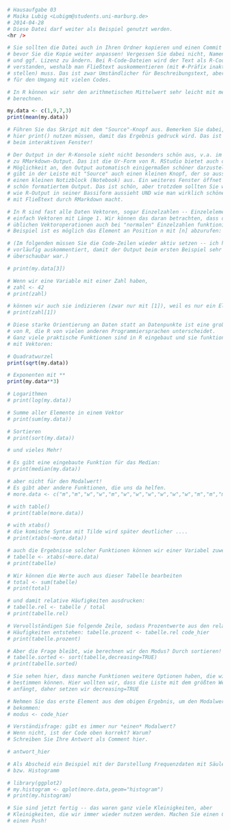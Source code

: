 
```r
# Hausaufgabe 03
# Maika Lubig <Lubigm@students.uni-marburg.de>
# 2014-04-28
# Diese Datei darf weiter als Beispiel genutzt werden.
<hr />

# Sie sollten die Datei auch in Ihren Ordner kopieren und einen Commit machen, 
# bevor Sie die Kopie weiter anpassen! Vergessen Sie dabei nicht, Namen, Datum
# und ggf. Lizenz zu ändern. Bei R-Code-Dateien wird der Text als R-Code
# verstanden, weshalb man Fließtext auskommentieren (mit #-Präfix inaktiv 
# stellen) muss. Das ist zwar Umständlicher für Beschreibungstext, aber schöner 
# für den Umgang mit vielen Codes.

# In R können wir sehr den arithmetischen Mittelwert sehr leicht mit mean()
# berechnen.

my.data <- c(1,9,7,3)
print(mean(my.data))

# Führen Sie das Skript mit dem "Source"-Knopf aus. Bemerken Sie dabei, dass wir
# hier print() nutzen müssen, damit das Ergebnis gedruck wird. Das ist anders als 
# beim interaktiven Fenster!

# Der Output in der R-Konsole sieht nicht besonders schön aus, v.a. im Vergleich
# zu RMarkdown-Output. Das ist die Ur-Form von R. RStudio bietet auch die 
# Möglichkeit an, den Output automatisch einigermaßen schöner darzustellen. Es 
# gibt in der Leiste mit "Source" auch einen kleinen Knopf, der so aussieht wie 
# einen kleinen Notizblock (Notebook) aus. Ein weiteres Fenster öffnet sich mit 
# schön formatiertem Output. Das ist schön, aber trotzdem sollten Sie wissen,
# wie R-Output in seiner Bassiform aussieht UND wie man wirklich schönen Output
# mit Fließtext durch RMarkdown macht.

# In R sind fast alle Daten Vektoren, sogar Einzelzahlen -- Einzelelemente sind
# einfach Vektoren mit Länge 1. Wir können das daran betrachten, dass die
# üblichen Vektoroperationen auch bei "normalen" Einzelzahlen funktionieren. Zum
# Beispiel ist es möglich das Element an Position n mit [n] abzurufen:

# (Im folgenden müssen Sie die Code-Zeilen wieder aktiv setzen -- ich habe sie
# vorläufig auskommentiert, damit der Output beim ersten Beispiel sehr
# überschaubar war.)

# print(my.data[3])

# Wenn wir eine Variable mit einer Zahl haben,
# zahl <- 42
# print(zahl)

# können wir auch sie indizieren (zwar nur mit [1]), weil es nur ein Element gibt
# print(zahl[1])

# Diese starke Orientierung an Daten statt an Datenpunkte ist eine große Stärke
# von R, die R von vielen anderen Programmiersprachen unterscheidet.
# Ganz viele praktische Funktionen sind in R eingebaut und sie funktionieren alle
# mit Vektoren:

# Quadratwurzel
print(sqrt(my.data))

# Exponenten mit **
print(my.data**3)

# Logarithmen
# print(log(my.data))

# Summe aller Elemente in einem Vektor
# print(sum(my.data))

# Sortieren
# print(sort(my.data))

# und vieles Mehr! 

# Es gibt eine eingebaute Funktion für das Median:
# print(median(my.data))

# aber nicht für den Modalwert!
# Es gibt aber andere Funktionen, die uns da helfen.
# more.data <- c("m","m","w","w","m","w","w","w","w","w","w","m","m","m","w","w","w")

# with table()
# print(table(more.data))

# with xtabs()
# die komische Syntax mit Tilde wird später deutlicher ....
# print(xtabs(~more.data))

# auch die Ergebnisse solcher Funktionen können wir einer Variabel zuweisen:
# tabelle <- xtabs(~more.data)
# print(tabelle)

# Wir können die Werte auch aus dieser Tabelle bearbeiten
# total <- sum(tabelle)
# print(total)

# und damit relative Häufigkeiten ausdrucken:
# tabelle.rel <- tabelle / total
# print(tabelle.rel)

# Vervollständigen Sie folgende Zeile, sodass Prozentwerte aus den relativen
# Häufigkeiten entstehen: tabelle.prozent <- tabelle.rel code_hier 
# print(tabelle.prozent)

# Aber die Frage bleibt, wie berechnen wir den Modus? Durch sortieren!
# tabelle.sorted <- sort(tabelle,decreasing=TRUE)
# print(tabelle.sorted)

# Sie sehen hier, dass manche Funktionen weitere Optionen haben, die wir
# bestimmen können. Hier wollten wir, dass die Liste mit dem größten Wert
# anfängt, daher setzen wir decreasing=TRUE

# Nehmen Sie das erste Element aus dem obigen Ergebnis, um den Modalwert zu
# bekommen:
# modus <- code_hier

# Verständisfrage: gibt es immer nur *einen* Modalwert? 
# Wenn nicht, ist der Code oben korrekt? Warum?
# Schreiben Sie Ihre Antwort als Comment hier.

# antwort_hier

# Als Abscheid ein Beispiel mit der Darstellung Frequenzdaten mit Säulendiagramm
# bzw. Histogramm

# library(ggplot2)
# my.histogram <- qplot(more.data,geom="histogram")
# print(my.histogram)

# Sie sind jetzt fertig -- das waren ganz viele Kleinigkeiten, aber
# Kleinigkeiten, die wir immer wieder nutzen werden. Machen Sie einen Commit und
# einen Push!
```


<!-- Automatically generated by RStudio [12861c30b10411e1afa60800200c9a66] -->
